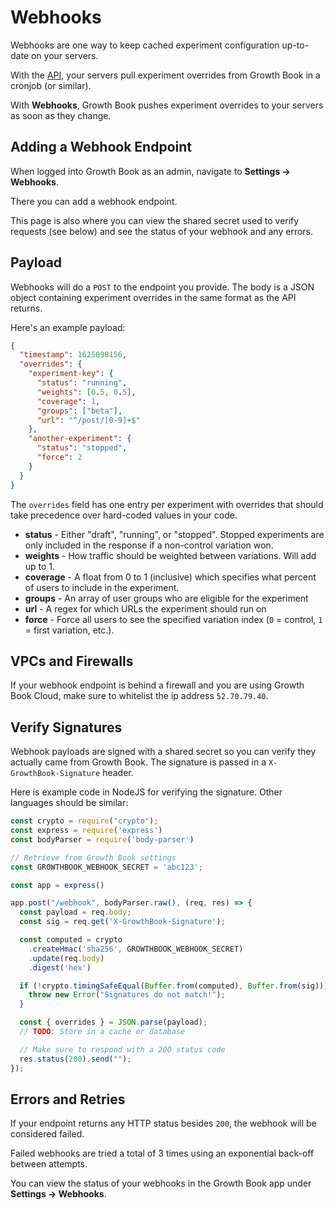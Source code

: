 # Webhooks

Webhooks are one way to keep cached experiment configuration up-to-date on your servers.

With the [API](/api-docs), your servers pull experiment overrides from Growth Book in a cronjob (or similar).

With **Webhooks**, Growth Book pushes experiment overrides to your servers as soon as they change.

## Adding a Webhook Endpoint

When logged into Growth Book as an admin, navigate to **Settings -> Webhooks**.

There you can add a webhook endpoint.

This page is also where you can view the shared secret used to verify requests (see below) and see the status of your webhook and any errors.

## Payload

Webhooks will do a `POST` to the endpoint you provide. The body is a JSON object containing experiment overrides in the same format as the API returns.

Here's an example payload:

```json
{
  "timestamp": 1625098156,
  "overrides": {
    "experiment-key": {
      "status": "running",
      "weights": [0.5, 0.5],
      "coverage": 1,
      "groups": ["beta"],
      "url": "^/post/[0-9]+$"
    },
    "another-experiment": {
      "status": "stopped",
      "force": 2
    }
  }
}
```

The `overrides` field has one entry per experiment with overrides that should take precedence over hard-coded values in your code.

-  **status** - Either "draft", "running", or "stopped".  Stopped experiments are only included in the response if a non-control variation won.
-  **weights** - How traffic should be weighted between variations. Will add up to 1.
-  **coverage** - A float from 0 to 1 (inclusive) which specifies what percent of users to include in the experiment.
-  **groups** - An array of user groups who are eligible for the experiment
-  **url** - A regex for which URLs the experiment should run on
-  **force** - Force all users to see the specified variation index (`0` = control, `1` = first variation, etc.).

## VPCs and Firewalls

If your webhook endpoint is behind a firewall and you are using Growth Book Cloud, make sure to whitelist the ip address `52.70.79.40`.

## Verify Signatures

Webhook payloads are signed with a shared secret so you can verify they actually came from Growth Book. The signature is passed in a `X-GrowthBook-Signature` header.

Here is example code in NodeJS for verifying the signature. Other languages should be similar:

```js
const crypto = require("crypto");
const express = require('express')
const bodyParser = require('body-parser')

// Retrieve from Growth Book settings
const GROWTHBOOK_WEBHOOK_SECRET = 'abc123';

const app = express()

app.post("/webhook", bodyParser.raw(), (req, res) => {
  const payload = req.body;
  const sig = req.get('X-GrowthBook-Signature');

  const computed = crypto
    .createHmac('sha256', GROWTHBOOK_WEBHOOK_SECRET)
    .update(req.body)
    .digest('hex')

  if (!crypto.timingSafeEqual(Buffer.from(computed), Buffer.from(sig))) {
    throw new Error("Signatures do not match!");
  }

  const { overrides } = JSON.parse(payload);
  // TODO: Store in a cache or database

  // Make sure to respond with a 200 status code
  res.status(200).send("");
});
```

## Errors and Retries

If your endpoint returns any HTTP status besides `200`, the webhook will be considered failed.

Failed webhooks are tried a total of 3 times using an exponential back-off between attempts.

You can view the status of your webhooks in the Growth Book app under **Settings -> Webhooks**.
